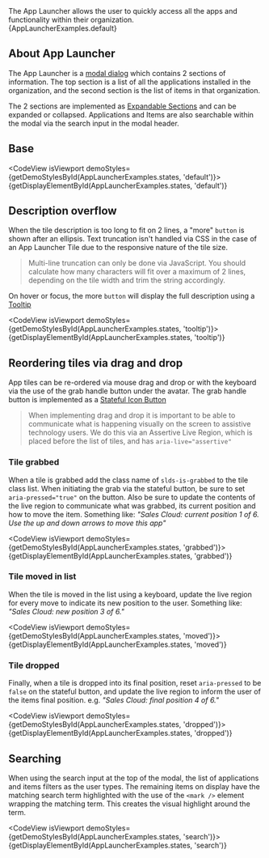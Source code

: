 
<div className="doc lead">
  The App Launcher allows the user to quickly access all the apps and functionality within their organization.
</div>

<CodeView isViewport exampleOnly demoStyles="height: 600px;">
  {AppLauncherExamples.default}
</CodeView>

## About App Launcher

The App Launcher is a [modal dialog](/components/modals) which contains 2 sections of information. The top section is a list of all the applications installed in the organization, and the second section is the list of items in that organization.

The 2 sections are implemented as [Expandable Sections](/components/expandable-section/) and can be expanded or collapsed. Applications and Items are also searchable within the modal via the search input in the modal header.

## Base

<CodeView isViewport demoStyles={getDemoStylesById(AppLauncherExamples.states, 'default')}>
  {getDisplayElementById(AppLauncherExamples.states, 'default')}
</CodeView>

## Description overflow

When the tile description is too long to fit on 2 lines, a "more" `button` is shown after an ellipsis. Text truncation isn't handled via CSS in the case of an App Launcher Tile due to the responsive nature of the tile size.

<Blockquote type="note" header="Truncate via JavaScript">
  Multi-line truncation can only be done via JavaScript. You should calculate how many characters will fit over a maximum of 2 lines, depending on the tile width and trim the string accordingly.
</Blockquote>

On hover or focus, the more `button` will display the full description using a [Tooltip](/components/tooltips)

<CodeView isViewport demoStyles={getDemoStylesById(AppLauncherExamples.states, 'tooltip')}>
  {getDisplayElementById(AppLauncherExamples.states, 'tooltip')}
</CodeView>

## Reordering tiles via drag and drop

App tiles can be re-ordered via mouse drag and drop or with the keyboard via the use of the grab handle button under the avatar. The grab handle button is implemented as a [Stateful Icon Button](/components/button-icons/#Stateful)

<Blockquote type="a11y" header="Communicating to assistive technology">
  When implementing drag and drop it is important to be able to communicate what is happening visually on the screen to assistive technology users. We do this via an Assertive Live Region, which is placed before the list of tiles, and has <code className="docs">aria-live="assertive"</code>
</Blockquote>

### Tile grabbed

When a tile is grabbed add the class name of `slds-is-grabbed` to the tile class list. When initiating the grab via the stateful button, be sure to set `aria-pressed="true"` on the button. Also be sure to update the contents of the live region to communicate what was grabbed, its current position and how to move the item. Something like: _"Sales Cloud: current position 1 of 6. Use the up and down arrows to move this app"_

<CodeView isViewport demoStyles={getDemoStylesById(AppLauncherExamples.states, 'grabbed')}>
  {getDisplayElementById(AppLauncherExamples.states, 'grabbed')}
</CodeView>

### Tile moved in list

When the tile is moved in the list using a keyboard, update the live region for every move to indicate its new position to the user. Something like: _"Sales Cloud: new position 3 of 6."_

<CodeView isViewport demoStyles={getDemoStylesById(AppLauncherExamples.states, 'moved')}>
  {getDisplayElementById(AppLauncherExamples.states, 'moved')}
</CodeView>

### Tile dropped

Finally, when a tile is dropped into its final position, reset `aria-pressed` to be `false` on the stateful button, and update the live region to inform the user of the items final position. e.g. _"Sales Cloud: final position 4 of 6."_

<CodeView isViewport demoStyles={getDemoStylesById(AppLauncherExamples.states, 'dropped')}>
  {getDisplayElementById(AppLauncherExamples.states, 'dropped')}
</CodeView>

## Searching

When using the search input at the top of the modal, the list of applications and items filters as the user types. The remaining items on display have the matching search term highlighted with the use of the `<mark />` element wrapping the matching term. This creates the visual highlight around the term.

<CodeView isViewport demoStyles={getDemoStylesById(AppLauncherExamples.states, 'search')}>
  {getDisplayElementById(AppLauncherExamples.states, 'search')}
</CodeView>
